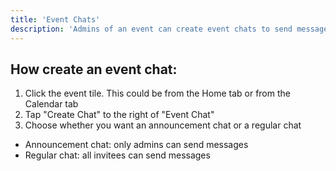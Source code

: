 ---
title: 'Event Chats'
description: 'Admins of an event can create event chats to send messages to all invitees'
---

## How create an event chat:
1. Click the event tile. This could be from the Home tab or from the Calendar tab
2. Tap "Create Chat" to the right of "Event Chat"
3. Choose whether you want an announcement chat or a regular chat
 - Announcement chat: only admins can send messages
- Regular chat: all invitees can send messages
